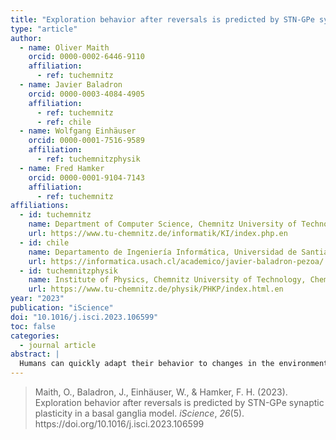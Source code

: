 ```yaml
---
title: "Exploration behavior after reversals is predicted by STN-GPe synaptic plasticity in a basal ganglia model"
type: "article"
author:
  - name: Oliver Maith
    orcid: 0000-0002-6446-9110
    affiliation:
      - ref: tuchemnitz
  - name: Javier Baladron
    orcid: 0000-0003-4084-4905
    affiliation:
      - ref: tuchemnitz
      - ref: chile
  - name: Wolfgang Einhäuser
    orcid: 0000-0001-7516-9589
    affiliation:
      - ref: tuchemnitzphysik
  - name: Fred Hamker
    orcid: 0000-0001-9104-7143
    affiliation:
      - ref: tuchemnitz
affiliations:
  - id: tuchemnitz
    name: Department of Computer Science, Chemnitz University of Technology, Chemnitz, Germany
    url: https://www.tu-chemnitz.de/informatik/KI/index.php.en
  - id: chile
    name: Departamento de Ingeniería Informática, Universidad de Santiago de Chile, Santiago, Chile
    url: https://informatica.usach.cl/academico/javier-baladron-pezoa/
  - id: tuchemnitzphysik
    name: Institute of Physics, Chemnitz University of Technology, Chemnitz, Germany
    url: https://www.tu-chemnitz.de/physik/PHKP/index.html.en
year: "2023"
publication: "iScience"
doi: "10.1016/j.isci.2023.106599"
toc: false
categories:
  - journal article
abstract: |
  Humans can quickly adapt their behavior to changes in the environment. Classical reversal learning tasks mainly measure how well participants can disengage from a previously successful behavior but not how alternative responses are explored. Here, we propose a novel 5-choice reversal learning task with alternating position-reward contingencies to study exploration behavior after a reversal. We compare human exploratory saccade behavior with a prediction obtained from a neuro-computational model of the basal ganglia. A new synaptic plasticity rule for learning the connectivity between the subthalamic nucleus (STN) and external globus pallidus (GPe) results in exploration biases to previously rewarded positions. The model simulations and human data both show that during experimental experience exploration becomes limited to only those positions that have been rewarded in the past. Our study demonstrates how quite complex behavior may result from a simple sub-circuit within the basal ganglia pathways.
---
```


> Maith, O., Baladron, J., Einhäuser, W., & Hamker, F. H. (2023). Exploration behavior after reversals is predicted by STN-GPe synaptic plasticity in a basal ganglia model. *iScience*, *26*(5). https://doi.org/10.1016/j.isci.2023.106599
